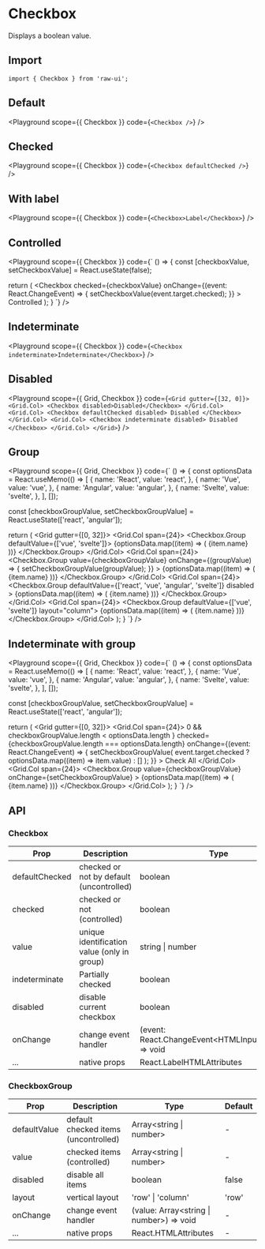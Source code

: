 
# Checkbox

Displays a boolean value.

## Import

```tsx
import { Checkbox } from 'raw-ui';
```

## Default

<Playground
  scope={{ Checkbox }}
  code={`
<Checkbox />
`}
/>

## Checked

<Playground
  scope={{ Checkbox }}
  code={`
<Checkbox defaultChecked />
`}
/>

## With label

<Playground
  scope={{ Checkbox }}
  code={`
<Checkbox>Label</Checkbox>
`}
/>

## Controlled

<Playground
  scope={{ Checkbox }}
  code={`
() => {
  const [checkboxValue, setCheckboxValue] = React.useState(false);

  return (
    <Checkbox
      checked={checkboxValue}
      onChange={(event: React.ChangeEvent<HTMLInputElement>) => {
        setCheckboxValue(event.target.checked);
      }}
    >
      Controlled
    </Checkbox>
  );
}
`}
/>

## Indeterminate

<Playground
  scope={{ Checkbox }}
  code={`
<Checkbox indeterminate>Indeterminate</Checkbox>
`}
/>

## Disabled

<Playground
  scope={{ Grid, Checkbox }}
  code={`
<Grid gutter={[32, 0]}>
  <Grid.Col>
    <Checkbox disabled>Disabled</Checkbox>
  </Grid.Col>
  <Grid.Col>
    <Checkbox defaultChecked disabled>
      Disabled
    </Checkbox>
  </Grid.Col>
  <Grid.Col>
    <Checkbox indeterminate disabled>
      Disabled
    </Checkbox>
  </Grid.Col>
</Grid>
`}
/>

## Group

<Playground
  scope={{ Grid, Checkbox }}
  code={`
() => {
  const optionsData = React.useMemo(() => [
    {
      name: 'React',
      value: 'react',
    },
    {
      name: 'Vue',
      value: 'vue',
    },
    {
      name: 'Angular',
      value: 'angular',
    },
    {
      name: 'Svelte',
      value: 'svelte',
    },
  ], []);

  const [checkboxGroupValue, setCheckboxGroupValue] =
    React.useState<CheckboxGroupValue>(['react', 'angular']);

  return (
    <Grid gutter={[0, 32]}>
      <Grid.Col span={24}>
        <Checkbox.Group defaultValue={['vue', 'svelte']}>
          {optionsData.map((item) => (
            <Checkbox value={item.value} key={item.value}>
              {item.name}
            </Checkbox>
          ))}
        </Checkbox.Group>
      </Grid.Col>
      <Grid.Col span={24}>
        <Checkbox.Group
          value={checkboxGroupValue}
          onChange={(groupValue) => {
            setCheckboxGroupValue(groupValue);
          }}
        >
          {optionsData.map((item) => (
            <Checkbox value={item.value} key={item.value}>
              {item.name}
            </Checkbox>
          ))}
        </Checkbox.Group>
      </Grid.Col>
      <Grid.Col span={24}>
        <Checkbox.Group
          defaultValue={['react', 'vue', 'angular', 'svelte']}
          disabled
        >
          {optionsData.map((item) => (
            <Checkbox value={item.value} key={item.value}>
              {item.name}
            </Checkbox>
          ))}
        </Checkbox.Group>
      </Grid.Col>
      <Grid.Col span={24}>
        <Checkbox.Group defaultValue={['vue', 'svelte']} layout="column">
          {optionsData.map((item) => (
            <Checkbox value={item.value} key={item.value}>
              {item.name}
            </Checkbox>
          ))}
        </Checkbox.Group>
      </Grid.Col>
    </Grid>
  );
}
`}
/>

## Indeterminate with group

<Playground
  scope={{ Grid, Checkbox }}
  code={`
() => {
  const optionsData = React.useMemo(() => [
    {
      name: 'React',
      value: 'react',
    },
    {
      name: 'Vue',
      value: 'vue',
    },
    {
      name: 'Angular',
      value: 'angular',
    },
    {
      name: 'Svelte',
      value: 'svelte',
    },
  ], []);

  const [checkboxGroupValue, setCheckboxGroupValue] =
    React.useState<CheckboxGroupValue>(['react', 'angular']);

  return (
    <Grid gutter={[0, 32]}>
      <Grid.Col span={24}>
        <Checkbox
          indeterminate={
            checkboxGroupValue.length > 0 &&
            checkboxGroupValue.length < optionsData.length
          }
          checked={checkboxGroupValue.length === optionsData.length}
          onChange={(event: React.ChangeEvent<HTMLInputElement>) => {
            setCheckboxGroupValue(
              event.target.checked ? optionsData.map((item) => item.value) : []
            );
          }}
        >
          Check All
        </Checkbox>
      </Grid.Col>
      <Grid.Col span={24}>
        <Checkbox.Group
          value={checkboxGroupValue}
          onChange={setCheckboxGroupValue}
        >
          {optionsData.map((item) => (
            <Checkbox value={item.value} key={item.value}>
              {item.name}
            </Checkbox>
          ))}
        </Checkbox.Group>
      </Grid.Col>
    </Grid>
  );
}
`}
/>

## API

### Checkbox

| Prop           | Description                                 | Type                                                   | Default |
| -------------- | ------------------------------------------- | ------------------------------------------------------ | ------- |
| defaultChecked | checked or not by default (uncontrolled)    | boolean                                                | false   |
| checked        | checked or not (controlled)                 | boolean                                                | -       |
| value          | unique identification value (only in group) | string \| number                                       | -       |
| indeterminate  | Partially checked                           | boolean                                                | false   |
| disabled       | disable current checkbox                    | boolean                                                | false   |
| onChange       | change event handler                        | (event: React.ChangeEvent\<HTMLInputElement\>) => void | -       |
| ...            | native props                                | React.LabelHTMLAttributes                              | -       |

### CheckboxGroup

| Prop         | Description                          | Type                                       | Default |
| ------------ | ------------------------------------ | ------------------------------------------ | ------- |
| defaultValue | default checked items (uncontrolled) | Array\<string \| number\>                  | -       |
| value        | checked items (controlled)           | Array\<string \| number\>                  | -       |
| disabled     | disable all items                    | boolean                                    | false   |
| layout       | vertical layout                      | 'row' \| 'column'                          | 'row'   |
| onChange     | change event handler                 | (value: Array\<string \| number\>) => void | -       |
| ...          | native props                         | React.HTMLAttributes                       | -       |
